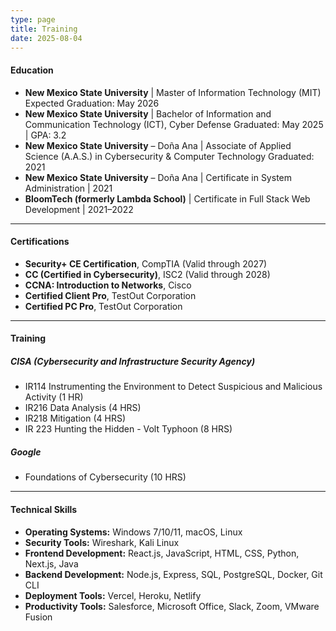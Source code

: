 ```yaml
---
type: page
title: Training
date: 2025-08-04
---
```


#### Education
- **New Mexico State University** | Master of Information Technology (MIT)
Expected Graduation: May 2026
- **New Mexico State University** | Bachelor of Information and Communication Technology (ICT), Cyber Defense
Graduated: May 2025 | GPA: 3.2
- **New Mexico State University** – Doña Ana | Associate of Applied Science (A.A.S.) in Cybersecurity & Computer Technology
Graduated: 2021
- **New Mexico State University** – Doña Ana | Certificate in System Administration | 2021
- **BloomTech (formerly Lambda School)** | Certificate in Full Stack Web Development | 2021–2022

---
#### Certifications
- **Security+ CE Certification**, CompTIA (Valid through 2027)
- **CC (Certified in Cybersecurity)**, ISC2 (Valid through 2028)
- **CCNA: Introduction to Networks**, Cisco
- **Certified Client Pro**, TestOut Corporation
- **Certified PC Pro**, TestOut Corporation
---
#### Training
##### CISA (Cybersecurity and Infrastructure Security Agency)
- IR114 Instrumenting the Environment to Detect Suspicious and Malicious Activity (1 HR)
- IR216 Data Analysis (4 HRS)
- IR218 Mitigation (4 HRS)
- IR 223 Hunting the Hidden - Volt Typhoon (8 HRS)
##### Google
- Foundations of Cybersecurity (10 HRS)

----
 #### Technical Skills
- **Operating Systems:** Windows 7/10/11, macOS, Linux
- **Security Tools:** Wireshark, Kali Linux
- **Frontend Development:** React.js, JavaScript, HTML, CSS, Python, Next.js, Java
- **Backend Development:** Node.js, Express, SQL, PostgreSQL, Docker, Git CLI
- **Deployment Tools:** Vercel, Heroku, Netlify
- **Productivity Tools:** Salesforce, Microsoft Office, Slack, Zoom, VMware Fusion